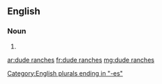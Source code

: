 ==English==

===Noun===
{{head|en|plural|head=[[dude]] [[ranch]]es}}

# {{plural of|dude ranch|lang=en}}

[[Category:English plurals ending in "-es"]]

[[ar:dude ranches]]
[[fr:dude ranches]]
[[mg:dude ranches]]